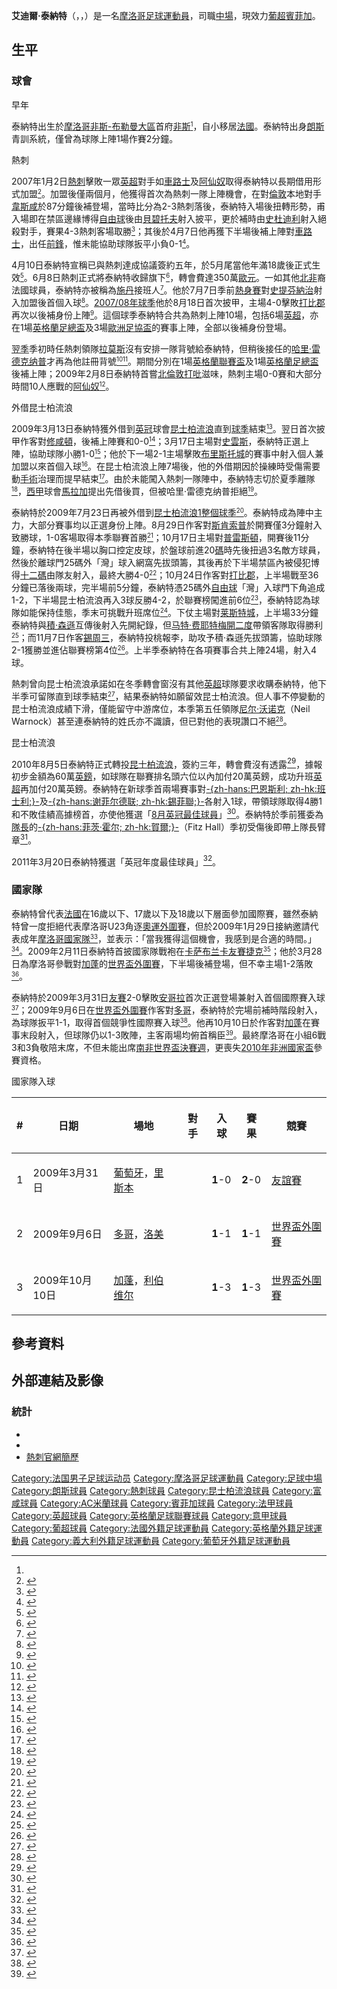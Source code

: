 {{noteTA|G1=足球|G2=EPL|G3=意甲|G4=FAcup
|1=zh-hans:艾迪尔·塔拉布特;zh-mo:艾迪爾·泰納特;zh-tw:艾迪爾·塔拉布特;zh-hk:艾迪爾·泰拉拔;
|2=zh-hans:塔拉布特;zh-mo:泰納特;zh-tw:塔拉布特; zh-hk:泰拉拔;
|3=zh-hans:哈里·雷德克纳普;zh-hk:哈利·列納;zh-tw:哈里·雷德克納普;
|4=zh-hans:杰伊·辛普森;zh-hk:積·森遜;zh-tw:杰伊·辛普森;
|5=zh-hans:贝尔巴托夫;zh-hk:貝碧托夫;zh-tw:貝爾巴托夫;
|6=zh-hans:斯塔尔特里;zh-hk:史杜迪利;zh-tw:斯塔爾特里;
}}
{{Football player infobox
| playername           = 艾迪爾·泰納特<br />''Adel Taarabt''
| image                = Taarabt Benfica-Zenit UCL201920 8.jpg
| caption              = 泰納特2019年效力[[賓菲加體育會|賓菲加]]
| fullname             = Adel Taarabt
| nickname             = ''Zizou''、''Tarbs'' 
| dateofbirth          = {{birth date and age|1989|5|24|df=y}} <small><ref name="Player profiles">{{cite web |language=en |url=http://www.qpr.co.uk/page/ProfilesDetail/0,,10373~38195,00.html |title=Player profiles |publisher=[[女王公园巡游者足球俱乐部|''qpr.co.uk'']] |accessdate=2010-03-11 |deadurl=yes |archiveurl=https://web.archive.org/web/20100326143714/http://www.qpr.co.uk/page/ProfilesDetail/0,,10373~38195,00.html |archivedate=2010-03-26 }}</ref></small>
| cityofbirth          = [[非斯|非斯]]
| countryofbirth       = [[摩洛哥|摩洛哥]]
| height               = {{height|m=1.80}} <small><ref name="Player profiles"/></small>
| position             = [[中場|中場]]、[[中場#翼鋒|翼鋒]]
|currentclub    = [[賓菲加體育會|賓菲加]]
|
|clubnumber     = 49
|youthyears1    = 2004–2006
|youthclubs1    = [[朗斯足球俱乐部|朗斯]]
|years1         = 2006–2007
|years2         = 2007
|years3         = 2007–2010
|years4         = 2009
|years5         = 2009–2010
|years6         = 2010–2015
|years7         = 2013–2014
|years8         = 2014
|years9         = 2015–
|years10        = 2017–2018
|clubs1         = [[朗斯足球俱乐部|朗斯]]
|clubs2         = → [[托特纳姆热刺足球俱乐部|熱刺]]
|clubs3         = [[托特纳姆热刺足球俱乐部|熱刺]]
|clubs4         = → [[女王公园巡游者足球俱乐部|昆士柏流浪]]
|clubs5         = → [[女王公园巡游者足球俱乐部|昆士柏流浪]]
|clubs6         = [[女王公园巡游者足球俱乐部|昆士柏流浪]]
|clubs7         = → [[富勒姆足球俱乐部|富咸]]
|clubs8         = → [[AC米兰|AC米兰]]
|clubs9         = [[賓菲加體育會|賓菲加]]
|clubs10         = → [[熱那亞足球俱樂部|熱那亞]]
|caps1          = 1
|caps2          = 2
|caps3          = 7
|caps4          = 7
|caps5          = 41
|caps6          = 109
|caps7          = 12
|caps8          = 14
|caps9          = 79
|caps10         = 28
|goals1         = 0
|goals2         = 0
|goals3         = 0
|goals4         = 1
|goals5         = 7
|goals6         = 26
|goals7         = 0
|goals8         = 4
|goals9         = 2
|goals10        = 2
|nationalyears1 = 2009–
|nationalteam1  = [[摩洛哥國家足球隊|摩洛哥]]
|nationalcaps1  = 30
|nationalgoals1 = 4
| pcupdate             = 2022年5月13日
| ntupdate             = 2022年6月1日
}}
'''艾迪爾·泰納特'''（{{lang-fr|'''Adel Taarabt'''}}，{{lang-ar|عادل تعرابت}}，{{bd|1989年|5月24日|catIdx=Taarabt, Adel}}）是一名[[摩洛哥|摩洛哥]][[英式足球|足球]][[運動員|運動員]]，司職[[中場|中場]]，現效力[[葡超|葡超]][[賓菲加體育會|賓菲加]]。

==生平==
===球會===
;早年
泰納特出生於[[摩洛哥|摩洛哥]][[非斯-布勒曼大區|非斯-布勒曼大區]]首府[[非斯|非斯]]<small><ref name="taarabtmorocco" /></small>，自小移居[[法國|法國]]。泰納特出身[[朗斯足球俱乐部|朗斯]]青訓系統，僅曾為球隊上陣1場作賽2分鐘。

;熱刺
2007年1月2日[[托特纳姆热刺足球俱乐部|熱刺]]擊敗一眾[[英超|英超]]對手如[[切尔西足球俱乐部|車路士]]及[[阿森纳足球俱乐部|阿仙奴]]取得泰納特以長期借用形式加盟<small><ref name="Tottenham sign midfielder Taarabt">{{cite news |language=en | title = Tottenham sign midfielder Taarabt | url = http://news.bbc.co.uk/sport1/hi/football/teams/t/tottenham_hotspur/6225089.stm | publisher = [[BBC|BBC]] Sport | date = 2007-01-02 | accessdate = 2010-03-11}}</ref></small>。加盟後僅兩個月，他獲得首次為熱刺一隊上陣機會，在對[[倫敦|倫敦]]本地對手[[西汉姆联足球俱乐部|韋斯咸]]於87分鐘後補登場，當時比分為2-3熱刺落後，泰納特入場後扭轉形勢，甫入場即在禁區邊緣博得[[自由球|自由球]]後由[[迪米塔尔·贝尔巴托夫|貝碧托夫]]射入披平，更於補時由[[保罗·斯塔尔特里|史杜迪利]]射入絕殺對手，賽果4-3熱刺客場取勝<small><ref name="West Ham 3-4 Tottenham">{{cite news |language=en | title = West Ham 3-4 Tottenham | url = http://news.bbc.co.uk/sport1/hi/football/eng_prem/6392467.stm | publisher = [[BBC|BBC]] Sport | date = 2007-03-04 | accessdate = 2010-03-11}}</ref></small>；其後於4月7日他再獲下半場後補上陣對[[切尔西足球俱乐部|車路士]]，出任[[前鋒_(足球)|前鋒]]，惟未能協助球隊扳平小負0-1<small><ref>{{cite news |language=en |url=http://news.bbc.co.uk/sport2/hi/football/eng_prem/6513349.stm |title=Chelsea 1-0 Tottenham |publisher=[[BBC|BBC]] Sport |date=2007-04-07 |accessdate=2010-03-11}}</ref></small>。

4月10日泰納特宣稱已與熱刺達成協議簽約五年，於5月尾當他年滿18歲後正式生效<small><ref>{{cite news |language=en |url=http://www.skysports.com/story/0,19528,11675_2410728,00.html |title=Taarabt claims Tottenham deal |publisher=Sky Sports |date=2007-04-10 |accessdate=2010-03-11}}</ref></small>。6月8日熱刺正式將泰納特收歸旗下<small><ref name="Tottenham agree deal for Taarabt">{{cite news |language=en | title = Tottenham agree deal for Taarabt | url = http://news.bbc.co.uk/sport1/hi/football/teams/t/tottenham_hotspur/6735427.stm | publisher = [[BBC|BBC]] Sport
| date = 2007-06-08 | accessdate = 2010-03-11}}</ref></small>，轉會費達350萬[[歐元|歐元]]。一如其他[[北非|北非]]裔法國球員，泰納特亦被稱為[[齐内丁·齐达内|施丹]]接班人<small><ref>{{cite news |language=en |url=http://www.skysports.com/story/0,19528,11095_2756298,00.html |title=Taarabt aims to be new Zidane |publisher=Sky Sports |date=2007-09-26 |accessdate=2010-03-11}}</ref></small>。他於7月7日季前[[熱身賽|熱身賽]]對[[保罗夫史提芬足球俱乐部|史提芬納治]]射入加盟後首個入球<small><ref>{{cite news |language=en |url=http://www.skysports.com/story/0,19528,11669_2595088,00.html |title=Friendlies Round-Up |publisher=Sky Sports |date=2007-07-07 |accessdate=2010-03-11}}</ref></small>。[[2007年至2008年英格蘭超級聯賽|2007/08年球季]]他於8月18日首次披甲，主場4-0擊敗[[德比郡足球俱乐部|打比郡]]再次以後補身份上陣<small><ref>{{cite news |language=en |url=http://news.bbc.co.uk/sport2/hi/football/eng_prem/6941864.stm |title=Tottenham 4-0 Derby |publisher=[[BBC|BBC]] Sport |date=2007-08-18 |accessdate=2010-03-11}}</ref></small>。這個球季泰納特合共為熱刺上陣10場，包括6場[[英超|英超]]，亦在1場[[英格蘭足總盃|英格蘭足總盃]]及3場[[歐洲足協盃|歐洲足協盃]]的賽事上陣，全部以後補身份登場。

[[2008年至2009年英格蘭超級聯賽|翌季]]季初時任熱刺領隊[[胡安德·拉莫斯|拉莫斯]]沒有安排一隊背號給泰納特，但稍後接任的[[哈里·雷德克纳普|哈里·雷德克纳普]]才再為他註冊背號<small><ref>{{cite news |language=en |url=http://www.footballfancast.com/football-blogs/the-boy-has-got-skills-tottenhams-adel-taarabt |title='The Boy Has Got Skills' - Tottenham's Adel Taarabt |publisher=''footballfancast.com'' |date=2009-11-20 |accessdate=2010-03-11}}</ref><ref>{{cite news |language=en |url=http://www.skysports.com/story/0,19528,11095_4730566,00.html |title=Harry - Taarabt has role to play |publisher=Sky Sports |date=2009-01-01 |accessdate=2010-03-11}}</ref></small>。期間分別在1場[[英格蘭聯賽盃|英格蘭聯賽盃]]及1場[[英格蘭足總盃|英格蘭足總盃]]後補上陣；2009年2月8日泰納特首嘗[[北倫敦打吡|北倫敦打吡]]滋味，熱刺主場0-0賽和大部分時間10人應戰的[[阿森纳足球俱乐部|阿仙奴]]<small><ref>{{cite news |language=en |url=http://news.bbc.co.uk/sport2/hi/football/eng_prem/7867118.stm |title=Tottenham 0-0 Arsenal |publisher=[[BBC|BBC]] Sport |date=2009-02-08 |accessdate=2010-03-11}}</ref></small>。

;外借昆士柏流浪
2009年3月13日泰納特獲外借到[[英冠|英冠]]球會[[女王公园巡游者足球俱乐部|昆士柏流浪]]直到[[2008年至2009年英格蘭足球冠軍聯賽|球季]]結束<small><ref name="QPR complete Taarabt loan swoop">{{cite news |language=en | title = QPR complete Taarabt loan swoop | url = http://news.bbc.co.uk/sport1/hi/football/teams/q/qpr/7942570.stm | publisher = [[BBC|BBC]] Sport | date = 2009-03-13 | accessdate = 2010-03-11}}</ref></small>。翌日首次披甲作客對[[南安普顿足球俱乐部|修咸頓]]，後補上陣賽和0-0<small><ref>{{cite news |language=en |url=http://news.bbc.co.uk/sport2/hi/football/eng_div_1/7923135.stm |title=Southampton 0-0 QPR |publisher=[[BBC|BBC]] Sport |date=2009-03-14 |accessdate=2010-03-11}}</ref></small>；3月17日主場對[[斯旺西城足球俱乐部|史雲斯]]，泰納特正選上陣，協助球隊小勝1-0<small><ref>{{cite news |language=en |url=http://news.bbc.co.uk/sport2/hi/football/eng_div_1/7935398.stm |title=QPR 1-0 Swansea |publisher=[[BBC|BBC]] Sport |date=2009-03-17 |accessdate=2010-03-11}}</ref></small>；他於下一場2-1主場擊敗[[布里斯托尔城足球俱乐部|布里斯托城]]的賽事中射入個人兼加盟以來首個入球<small><ref>{{cite news |language=en |url=http://news.bbc.co.uk/sport1/hi/football/eng_div_1/7937228.stm |title=QPR 2-1 Bristol City |date=2009-03-21 |publisher=[[BBC|BBC]] Sport |accessdate=2010-03-11}}</ref></small>。在昆士柏流浪上陣7場後，他的外借期因於操練時受傷需要動[[手術|手術]]治理而提早結束<small><ref>{{cite news |language=en |url=http://www.telegraph.co.uk/sport/football/leagues/premierleague/tottenham/5234731/Adel-Taarabt-returns-to-Tottenham-from-QPR-loan-needing-knee-surgery.html |title=Adel Taarabt returns to Tottenham from QPR loan needing knee surgery |date=28 April 2009-4-28 |publisher=''The Daily Telegraph''|accessdate=2010-03-11}}</ref></small>。由於未能闖入熱刺一隊陣中，泰納特志切於夏季離隊<small><ref>{{cite news |language=en |url=http://www.skysports.com/story/0,19528,11095_5283884,00.html |title=Taarabt seeks Spurs exit |publisher=Sky Sports |date=2009-05-05 |accessdate=2010-03-11}}</ref></small>，[[西甲|西甲]]球會[[馬拉加足球俱樂部|馬拉加]]提出先借後買，但被哈里·雷德克纳普拒絕<small><ref>{{cite news |language=en |url=http://www.skysports.com/story/0,19528,11095_5417761,00.html |title=Taarabt seeks Spurs exit |publisher=Sky Sports |date=2009-07-07 |accessdate=2010-03-11}}</ref></small>。

泰納特於2009年7月23日再被外借到[[女王公园巡游者足球俱乐部|昆士柏流浪]][[2009年至2010年英格蘭足球冠軍聯賽|1整個球季]]<small><ref>{{cite web |language=en |url=http://news.bbc.co.uk/sport1/hi/football/teams/q/qpr/8164742.stm |title=Taarabt seals Loftus Road return |publisher=[[BBC|BBC]] Sport |date=2009-07-23 |accessdate=2010-03-11 }}</ref></small>。泰納特成為陣中主力，大部分賽事均以正選身份上陣。8月29日作客對[[斯坎索普联足球俱乐部|斯肯索普]]於開賽僅3分鐘射入致勝球，1-0客場取得本季聯賽首勝<small><ref>{{cite news |language=en |url=http://news.bbc.co.uk/sport2/hi/football/eng_div_1/8215169.stm |title=Scunthorpe   0 - 1   QPR |publisher=[[BBC|BBC]] Sport |date=2009-08-29 |accessdate=2010-03-11}}</ref></small>；10月17日主場對[[普雷斯顿足球俱乐部|普雷斯頓]]，開賽後11分鐘，泰納特在後半場以胸口控定皮球，於盤球前進20[[碼|碼]]時先後扭過3名敵方球員，然後於離球門25碼外「灣」球入網窩先拔頭籌，其後再於下半場禁區內被侵犯博得[[十二碼|十二碼]]由隊友射入，最終大勝4-0<small><ref>{{cite news |language=en |url=http://news.bbc.co.uk/sport2/hi/football/eng_div_1/8302655.stm |title=QPR 4-0 Preston |publisher=[[BBC|BBC]] Sport |date=2009-10-17 |accessdate=2010-03-11}}</ref></small>；10月24日作客對[[德比郡足球俱乐部|打比郡]]，上半場戰至36分鐘已落後兩球，完半場前5分鐘，泰納特憑25碼外[[自由球|自由球]]「灣」入球門下角追成1-2，下半場昆士柏流浪再入3球反勝4-2，於聯賽榜闖進前6位<small><ref>{{cite news |language=en |url=http://news.bbc.co.uk/sport2/hi/football/eng_div_1/8316395.stm |title=Derby 2-4 QPR |publisher=[[BBC|BBC]] Sport |date=2009-10-24 |accessdate=2010-03-11}}</ref></small>，泰納特認為球隊如能保持佳態，季末可挑戰升班席位<small><ref>{{cite news |language=en |url=http://www.skysports.com/story/0,19528,11688_5658097,00.html |title=Taarabt backing QPR's chances |publisher=Sky Sports |date=2009-10-28 |accessdate=2010-03-11}}</ref></small>。下仗主場對[[莱斯特城足球俱乐部|莱斯特城]]，上半場33分鐘泰納特與[[積·森遜|積·森遜]]互傳後射入先開紀錄，但[[马特·费耶特|马特·费耶特]][[梅開二度|梅開二度]]帶領客隊取得勝利<small><ref>{{cite news |language=en |url=http://news.bbc.co.uk/sport2/hi/football/eng_div_1/8323281.stm |title=QPR 1-2 Leicester |publisher=[[BBC|BBC]] Sport |date=2009-10-30 |accessdate=2010-03-11}}</ref></small>；而11月7日作客[[谢周三足球俱乐部|錫周三]]，泰納特投桃報李，助攻予積·森遜先拔頭籌，協助球隊2-1獲勝並進佔聯賽榜第4位<small><ref>{{cite news |language=en |url=http://news.bbc.co.uk/sport2/hi/football/eng_div_1/8340681.stm |title=Sheff Wed 1-2 QPR |publisher=[[BBC|BBC]] Sport |date=2009-11-07 |accessdate=2010-03-11}}</ref></small>。上半季泰納特在各項賽事合共上陣24場，射入4球。

熱刺曾向昆士柏流浪承諾如在冬季轉會窗沒有其他[[英超|英超]]球隊要求收購泰納特，他下半季可留隊直到球季結束<small><ref>{{cite news |language=en |url=http://www.londoninformer.co.uk/london-sport/allsport/2009/10/22/qpr-relieved-after-spurs-confirm-loan-agreement-113489-24992174/|title=QPR relieved after Spurs confirm Taarabt loan agreement |date=2009-10-22 |work=London Informer |accessdate=2010-03-11}}</ref></small>，結果泰納特如願留效昆士柏流浪。但人事不停變動的昆士柏流浪成績下滑，僅能留守中游席位，本季第五任領隊[[尼尔·沃诺克|尼尔·沃诺克]]（Neil Warnock）甚至連泰納特的姓氏亦不識讀，但已對他的表現讚口不絕<small><ref>{{cite news |language=en |url=http://www.timesonline.co.uk/tol/sport/football/article7056074.ece |title=Adel Taarabt's magic does the trick for Neil Warnock |publisher=''timesonline.co.uk'' |date=2010-03-10 |accessdate=2010-03-11}}</ref></small>。

;昆士柏流浪
2010年8月5日泰納特正式轉投[[女王公园巡游者足球俱乐部|昆士柏流浪]]，簽約三年，轉會費沒有透露<ref>{{cite news |language=en |url=http://news.bbc.co.uk/sport2/hi/football/teams/q/qpr/8888787.stm |title=Queens Park Rangers sign Adel Taarabt from Tottenham |publisher=[[BBC|BBC]] Sport |date=2010-08-05 |accessdate=2010-09-14}}</ref>，據報初步金額為60萬[[英鎊|英鎊]]，如球隊在聯賽排名頭六位以內加付20萬英鎊，成功升班[[英超|英超]]再加付20萬英鎊。泰納特在新球季首兩場賽事對[[巴恩斯利足球俱乐部|-{zh-hans:巴恩斯利; zh-hk:班士利;}-]]及[[谢菲尔德联足球俱乐部|-{zh-hans:谢菲尔德联; zh-hk:錫菲聯;}-]]各射入1球，帶領球隊取得4勝1和不敗佳績高據榜首，亦使他獲選「[[2010年至2011年英格蘭足球冠軍聯賽#每月最佳球員|8月英冠最佳球員]]」<ref>{{cite news |language=en |url=http://www.football-league.co.uk/championship/news/20100909/taarabt-named-player-of-the-month_2248204_2148349 |title=Taarabt named Player of the Month |publisher=''football-league.co.uk'' |date=2010-09-09 |accessdate=2010-09-14 |deadurl=yes |archiveurl=https://web.archive.org/web/20100912102641/http://www.football-league.co.uk/championship/news/20100909/taarabt-named-player-of-the-month_2248204_2148349 |archivedate=2010-09-12 }}</ref>。泰納特於季前獲委為[[隊長_(足球)|隊長]]的[[菲茨·霍尔|-{zh-hans:菲茨·霍尔; zh-hk:賀爾;}-]]（Fitz Hall）季初受傷後即帶上隊長臂章<ref>{{cite news |language=en |url=http://www.skysports.com/story/0,19528,11688_6546279,00.html |title=Taarabt to keep armband |publisher=''Sky Sports'' |date=2010-12-01 |accessdate=2010-12-03}}</ref>。

2011年3月20日泰納特獲選「英冠年度最佳球員」<ref>{{cite news |language=en |url=http://news.bbc.co.uk/sport2/hi/football/eng_div_1/9431137.stm |title=QPR's Adel Taarabt wins Football League player of year |publisher=''[[BBC_Sport|BBC Sport]]'' |date=2011-03-21 |accessdate=2011-03-21}}</ref>。

===國家隊===
泰納特曾代表[[法國國家足球隊|法國]]在16歲以下、17歲以下及18歲以下層面參加國際賽，雖然泰納特曾一度拒絕代表摩洛哥U23角逐[[2008年夏季奧運會男子足球比賽外圍賽_(非洲區)|奧運外圍賽]]，但於2009年1月29日接納邀請代表成年[[摩洛哥國家足球隊|摩洛哥國家隊]]<small><ref>{{cite news |language=en |url=http://worldcup.mtnfootball.com/live/content.php?Item_ID=18028 |title=Tottenham Hotspur's Adel Taarabt has been included in Morocco's squad for next month's friendly |publisher=''worldcup.mtnfootball.com'' |date=2009-01-29 |accessdate=2010-03-11 }}{{dead link|date=2018年4月 |bot=InternetArchiveBot |fix-attempted=yes }}</ref></small>，並表示：「當我獲得這個機會，我感到是合適的時間。」<small><ref name="taarabtmorocco">{{cite news |language=en | title = International ambition | url = http://www.tottenhamhotspur.com/news/articles/internationalambition160209.html
| publisher = [[托特纳姆热刺足球俱乐部|''tottenhamhotspur.com'']] | date = 2009-02-17 | accessdate = 2010-03-11}}</ref></small>。2009年2月11日泰納特首披國家隊戰袍在[[卡萨布兰卡|卡萨布兰卡]][[友誼賽|友賽]][[捷克國家足球隊|捷克]]<small><ref name="Morocco and Czech Republic draw 0-0 in friendly">{{cite news |language=en | title = Morocco and Czech Republic draw 0-0 in friendly | url = http://www.usatoday.com/sports/soccer/2009-02-11-1343084913_x.htm | publisher = [[今日美國|''usatoday.com'']] | date = 2009-02-11 | accessdate = 2010-03-11}}</ref></small>；他於3月28日為摩洛哥參戰對[[加蓬國家足球隊|加蓬]]的[[2010年世界盃外圍賽_(非洲區)|世界盃外圍賽]]，下半場後補登場，但不幸主場1-2落敗<small><ref>{{cite web |language=en |url=http://www.fifa.com/worldcup/preliminaries/africa/matches/round=252295/match=300070340/report.html |title=Morocco - Gabon 1:2 (0:2) |publisher=[[FIFA|''fifa.com'']] |date= |accessdate=2010-03-11}}</ref></small>。

泰納特於2009年3月31日[[友誼賽|友賽]]2-0擊敗[[安哥拉國家足球隊|安哥拉]]首次正選登場兼射入首個國際賽入球<small><ref>{{cite news |language=en |url=http://www.tottenhamhotspur.com/news/articles/internationalroundup010409.html |title=International round-up |publisher=[[托特纳姆热刺足球俱乐部|''tottenhamhotspur.com'']] |date=2009-04-01 |accessdate=2010-03-11}}</ref></small>；2009年9月6日在[[2010年世界盃外圍賽_(非洲區)|世界盃外圍賽]]作客對[[多哥國家足球隊|多哥]]，泰納特於完場前補時階段射入，為球隊扳平1-1，取得首個競爭性國際賽入球<small><ref>{{cite web |language=en |url=http://www.fifa.com/worldcup/preliminaries/africa/matches/round=252295/match=300070334/report.html |title=Togo - Morocco 1:1 (1:0) |publisher=[[FIFA|''fifa.com'']] |date= |accessdate=2010-03-11}}</ref></small>。他再10月10日於作客對[[加蓬國家足球隊|加蓬]]在賽事末段射入，但球隊仍以1-3敗陣，主客兩場均俯首稱臣<small><ref>{{cite web |language=en |url=http://www.fifa.com/worldcup/preliminaries/africa/matches/round=252295/match=300070332/report.html |title=Gabon - Morocco 3:1 (1:0) |publisher=[[FIFA|''fifa.com'']] |date= |accessdate=2010-03-11}}</ref></small>。最終摩洛哥在小組6戰3和3負敬陪末席，不但未能出席[[2010年世界盃足球賽|南非世界盃決賽週]]，更喪失[[2010年非洲國家盃|2010年非洲國家盃]]參賽資格。

;國家隊入球
{| class="wikitable"
! # !! 日期 !! 場地 !! 對手 !! 入球 !! 賽果 !! 競賽
|-
| 1 || 2009年3月31日 || [[葡萄牙|葡萄牙]]，[[里斯本|里斯本]] || {{fb|ANG}} || '''1'''-0 || '''2'''-0 || [[友誼賽|友誼賽]]
|-
| 2 || 2009年9月6日 || [[多哥|多哥]]，[[洛美|洛美]] || {{fb|TOG}} || '''1'''-1 || '''1'''-1 || [[2010年世界盃外圍賽_(非洲區)|世界盃外圍賽]]
|-
| 3 || 2009年10月10日 || [[加蓬|加蓬]]，[[利伯维尔|利伯维尔]] || {{fb|GAB}} || '''1'''-3 || '''1'''-3 || [[2010年世界盃外圍賽_(非洲區)|世界盃外圍賽]]
|}

==參考資料==
{{reflist}}

==外部連結及影像==
===統計===
*{{FIFA player|305156|阿貝爾·泰納特}}
*{{soccerbase|id=45969|name=阿貝爾·泰納特}}
*[http://www.tottenhamhotspur.com/players/first_team/adeltaarabt.html 熱刺官網簡歷]

{{英格蘭足球聯賽頒獎禮英冠年度最佳球員}}
{{2010/11年英冠PFA年度最佳陣容}}
{{本菲卡球员名单}}

{{DEFAULTSORT:Taarabt, Adel}}
[[Category:法国男子足球运动员|Category:法国男子足球运动员]]
[[Category:摩洛哥足球運動員|Category:摩洛哥足球運動員]]
[[Category:足球中場|Category:足球中場]]
[[Category:朗斯球員|Category:朗斯球員]]
[[Category:熱刺球員|Category:熱刺球員]]
[[Category:昆士柏流浪球員|Category:昆士柏流浪球員]]
[[Category:富咸球員|Category:富咸球員]]
[[Category:AC米蘭球員|Category:AC米蘭球員]]
[[Category:賓菲加球員|Category:賓菲加球員]]
[[Category:法甲球員|Category:法甲球員]]
[[Category:英超球員|Category:英超球員]]
[[Category:英格蘭足球聯賽球員|Category:英格蘭足球聯賽球員]]
[[Category:意甲球員|Category:意甲球員]]
[[Category:葡超球員|Category:葡超球員]]
[[Category:法國外籍足球運動員|Category:法國外籍足球運動員]]
[[Category:英格蘭外籍足球運動員|Category:英格蘭外籍足球運動員]]
[[Category:義大利外籍足球運動員|Category:義大利外籍足球運動員]]
[[Category:葡萄牙外籍足球運動員|Category:葡萄牙外籍足球運動員]]